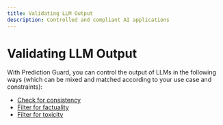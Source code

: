 ```yaml
---
title: Validating LLM Output
description: Controlled and compliant AI applications
---
```


# Validating LLM Output

With Prediction Guard, you can control the output of LLMs in the following ways (which can be mixed and matched according to your use case and constraints):

- [Check for consistency](output/consistency)
- [Filter for factuality ](output/factuality)
- [Filter for toxicity](output/toxicity)
